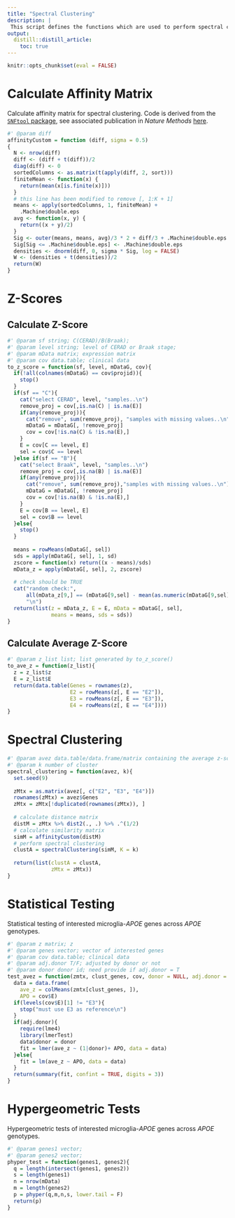 ```yaml
---
title: "Spectral Clustering"
description: |
 This script defines the functions which are used to perform spectral clustering.
output:
  distill::distill_article:
    toc: true
---
```


```r
knitr::opts_chunk$set(eval = FALSE)
```

# Calculate Affinity Matrix

Calculate affinity matrix for spectral clustering. Code is derived from the [`SNFtool` package](http://compbio.cs.toronto.edu/SNF/SNF/Software.html), see associated publication in *Nature Methods* [here](https://www.nature.com/articles/nmeth.2810).

```r

#' @param diff 
affinityCustom = function (diff, sigma = 0.5) 
{
  N <- nrow(diff)
  diff <- (diff + t(diff))/2
  diag(diff) <- 0
  sortedColumns <- as.matrix(t(apply(diff, 2, sort)))
  finiteMean <- function(x) {
    return(mean(x[is.finite(x)]))
  }
  # this line has been modified to remove [, 1:K + 1]
  means <- apply(sortedColumns, 1, finiteMean) + 
    .Machine$double.eps
  avg <- function(x, y) {
    return((x + y)/2)
  }
  Sig <- outer(means, means, avg)/3 * 2 + diff/3 + .Machine$double.eps
  Sig[Sig <= .Machine$double.eps] <- .Machine$double.eps
  densities <- dnorm(diff, 0, sigma * Sig, log = FALSE)
  W <- (densities + t(densities))/2
  return(W)
}

```


# Z-Scores

## Calculate Z-Score

```r

#' @param sf string; C(CERAD)/B(Braak);
#' @param level string; level of CERAD or Braak stage;
#' @param mData matrix; expression matrix
#' @param cov data.table; clinical data
to_z_score = function(sf, level, mDataG, cov){
  if(!all(colnames(mDataG) == cov$projid)){
    stop()
  }
  if(sf == "C"){
    cat("select CERAD", level, "samples..\n")
    remove_proj = cov[,is.na(C) | is.na(E)]
    if(any(remove_proj)){
      cat("remove", sum(remove_proj), "samples with missing values..\n")
      mDataG = mDataG[, !remove_proj]
      cov = cov[!is.na(C) & !is.na(E),]
    }
    E = cov[C == level, E]
    sel = cov$C == level
  }else if(sf == "B"){
    cat("select Braak", level, "samples..\n")
    remove_proj = cov[,is.na(B) | is.na(E)]
    if(any(remove_proj)){
      cat("remove", sum(remove_proj),"samples with missing values..\n")
      mDataG = mDataG[, !remove_proj]
      cov = cov[!is.na(B) & !is.na(E),]
    }
    E = cov[B == level, E]
    sel = cov$B == level
  }else{
    stop()
  }
  
  means = rowMeans(mDataG[, sel])
  sds = apply(mDataG[, sel], 1, sd)
  zscore = function(x) return((x - means)/sds)
  mData_z = apply(mDataG[, sel], 2, zscore)
  
  # check should be TRUE
  cat("random check:",
      all(mData_z[9,] == (mDataG[9,sel] - mean(as.numeric(mDataG[9,sel])))/sd(as.numeric(mDataG[9,sel]))),
      "\n")
  return(list(z = mData_z, E = E, mData = mDataG[, sel],
              means = means, sds = sds))
}

```

## Calculate Average Z-Score

```r

#' @param z_list list; list generated by to_z_score()
to_ave_z = function(z_list){
  z = z_list$z
  E = z_list$E
  return(data.table(Genes = rownames(z),
                    E2 = rowMeans(z[, E == "E2"]),
                    E3 = rowMeans(z[, E == "E3"]),
                    E4 = rowMeans(z[, E == "E4"])))
}

```


# Spectral Clustering
```r

#' @param avez data.table/data.frame/matrix containing the average z-scores of E2, E3, and E4
#' @param k number of cluster
spectral_clustering = function(avez, k){
  set.seed(9)
  
  zMtx = as.matrix(avez[, c("E2", "E3", "E4")])
  rownames(zMtx) = avez$Genes
  zMtx = zMtx[!duplicated(rownames(zMtx)), ]
  
  # calculate distance matrix
  distM = zMtx %>% dist2(., .) %>% .^(1/2)
  # calculate similarity matrix
  simM = affinityCustom(distM)
  # perform spectral clustering
  clustA = spectralClustering(simM, K = k)
  
  return(list(clustA = clustA,
              zMtx = zMtx))
}

```

# Statistical Testing

Statistical testing of interested microglia-*APOE* genes across *APOE* genotypes.

```r

#' @param z matrix; z 
#' @param genes vector; vector of interested genes
#' @param cov data.table; clinical data
#' @param adj.donor T/F; adjusted by donor or not
#' @param donor donor id; need provide if adj.donor = T
test_avez = function(zmtx, clust_genes, cov, donor = NULL, adj.donor = FALSE){
  data = data.frame(
    ave_z = colMeans(zmtx[clust_genes, ]),
    APO = cov$E)
  if(levels(cov$E)[1] != "E3"){
    stop("must use E3 as reference\n")
  }
  if(adj.donor){
    require(lme4)
    library(lmerTest)
    data$donor = donor
    fit = lmer(ave_z ~ (1|donor)+ APO, data = data)
  }else{
    fit = lm(ave_z ~ APO, data = data)
  }
  return(summary(fit, confint = TRUE, digits = 3))
}

```


# Hypergeometric Tests

Hypergeometric tests of interested microglia-*APOE* genes across *APOE* genotypes.

```r

#' @param genes1 vector;
#' @param genes2 vector; 
phyper_test = function(genes1, genes2){
  q = length(intersect(genes1, genes2))
  s = length(genes1)
  n = nrow(mData)
  m = length(genes2)
  p = phyper(q,m,n,s, lower.tail = F)
  return(p)
}

```